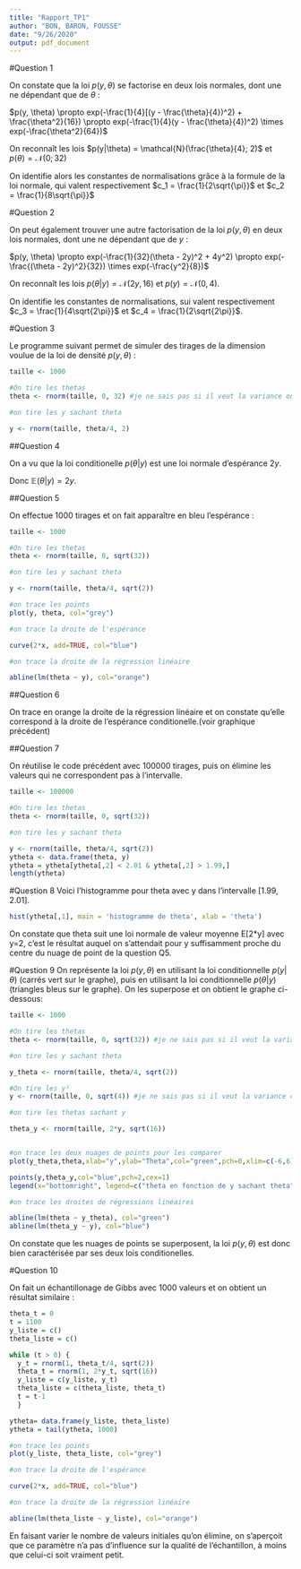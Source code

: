 ```yaml
---
title: "Rapport_TP1"
author: "BON, BARON, FOUSSE"
date: "9/26/2020"
output: pdf_document
---
```


#Question 1

On constate que la loi $p(y, \theta)$ se factorise en deux lois normales, dont une ne dépendant que de $\theta$ :

$p(y, \theta) \propto exp(-\frac{1}{4}[(y - \frac{\theta}{4})^2) + \frac{\theta^2}{16}) \propto exp(-\frac{1}{4}(y - \frac{\theta}{4})^2) \times exp(-\frac{\theta^2}{64})$

On reconnaît les lois $p(y|\theta) = \mathcal{N}(\frac{\theta}{4}; 2)$ et $p(\theta) = \mathcal{N}(0; 32)$

On identifie alors les constantes de normalisations grâce à la formule de la loi normale, qui valent respectivement $c_1 = \frac{1}{2\sqrt{\pi}}$ et $c_2 = \frac{1}{8\sqrt{\pi}}$

#Question 2

On peut également trouver une autre factorisation de la loi $p(y, \theta)$ en deux lois normales, dont une ne dépendant que de $y$ :

$p(y, \theta) \propto exp(-\frac{1}{32}(\theta - 2y)^2 + 4y^2) \propto exp(-\frac{(\theta - 2y)^2}{32}) \times exp(-\frac{y^2}{8})$

On reconnaît les lois $p(\theta|y) = \mathcal{N}(2y, 16)$ et $p(y) = \mathcal{N}(0, 4)$.

On identifie les constantes de normalisations, sui valent respectivement $c_3 = \frac{1}{4\sqrt{2\pi}}$ et $c_4 = \frac{1}{2\sqrt{2\pi}}$.

#Question 3

Le programme suivant permet de simuler des tirages de la dimension voulue de la loi de densité $p(y, \theta)$ :

```R
  
taille <- 1000

#On tire les thetas 
theta <- rnorm(taille, 0, 32) #je ne sais pas si il veut la variance ou l'ecart-type

#on tire les y sachant theta

y <- rnorm(taille, theta/4, 2)

```

##Question 4

On a vu que la loi conditionelle $p(\theta | y)$ est une loi normale d'espérance $2y$.

Donc $\mathbb E(\theta | y) = 2y$.


##Question 5

On effectue 1000 tirages et on fait apparaître en bleu l'espérance :

```R
  
taille <- 1000

#On tire les thetas 
theta <- rnorm(taille, 0, sqrt(32))

#on tire les y sachant theta

y <- rnorm(taille, theta/4, sqrt(2))

#on trace les points
plot(y, theta, col="grey")

#on trace la droite de l'espérance

curve(2*x, add=TRUE, col="blue")

#on trace la droite de la régression linéaire

abline(lm(theta ~ y), col="orange")
```

##Question 6

On trace en orange la droite de la régression linéaire et on constate qu'elle correspond à la droite de l'espérance conditionelle.(voir graphique précédent)

##Question 7 

On réutilise le code précédent avec 100000 tirages, puis on élimine les valeurs qui ne correspondent pas à l'intervalle.


```R
 
taille <- 100000

#On tire les thetas 
theta <- rnorm(taille, 0, sqrt(32))

#on tire les y sachant theta

y <- rnorm(taille, theta/4, sqrt(2))
ytheta <- data.frame(theta, y)
ytheta = ytheta[ytheta[,2] < 2.01 & ytheta[,2] > 1.99,]
length(ytheta)


```

#Question 8
Voici l'histogramme pour theta avec y dans l'intervalle [1.99, 2.01].
```R
hist(ytheta[,1], main = 'histogramme de theta', xlab = 'theta')
```
On constate que theta suit une loi normale de valeur moyenne E[2*y] avec y=2, c'est le résultat auquel on s'attendait pour y suffisamment proche du centre du nuage de point de la question Q5.

#Question 9
On représente la loi $p(y, \theta)$ en utilisant la loi conditionnelle $p(y|\theta)$ (carrés vert sur le graphe), puis en utilisant la loi conditionnelle $p(\theta|y)$ (triangles bleus sur le graphe). On les superpose et on obtient le graphe ci-dessous:
```R
taille <- 1000

#On tire les thetas 
theta <- rnorm(taille, 0, sqrt(32)) #je ne sais pas si il veut la variance ou l'ecart-type

#on tire les y sachant theta

y_theta <- rnorm(taille, theta/4, sqrt(2))

#On tire les y²
y <- rnorm(taille, 0, sqrt(4)) #je ne sais pas si il veut la variance ou l'ecart-type

#on tire les thetas sachant y

theta_y <- rnorm(taille, 2*y, sqrt(16))


#on trace les deux nuages de points pour les comparer
plot(y_theta,theta,xlab="y",ylab="Theta",col="green",pch=0,xlim=c(-6,6),ylim=c(-15,15),cex=1)

points(y,theta_y,col="blue",pch=2,cex=1)
legend(x="bottomright", legend=c("theta en fonction de y sachant theta","theta sachant y en fonction de y"), col=c("green","blue"), pch=c(0,2))

#on trace les droites de régressions linéaires

abline(lm(theta ~ y_theta), col="green")
abline(lm(theta_y ~ y), col="blue")

```
On constate que les nuages de points se superposent, la loi $p(y, \theta)$ est donc bien caractérisée par ses deux lois conditionelles.

#Question 10

On fait un échantillonage de Gibbs avec 1000 valeurs et on obtient un résultat similaire :

```R

theta_t = 0
t = 1100
y_liste = c()
theta_liste = c()

while (t > 0) {
  y_t = rnorm(1, theta_t/4, sqrt(2))
  theta_t = rnorm(1, 2*y_t, sqrt(16))
  y_liste = c(y_liste, y_t)
  theta_liste = c(theta_liste, theta_t)
  t = t-1
  }

ytheta= data.frame(y_liste, theta_liste)
ytheta = tail(ytheta, 1000)

#on trace les points
plot(y_liste, theta_liste, col="grey")

#on trace la droite de l'espérance

curve(2*x, add=TRUE, col="blue")

#on trace la droite de la régression linéaire

abline(lm(theta_liste ~ y_liste), col="orange")
```
En faisant varier le nombre de valeurs initiales qu'on élimine, on s'aperçoit que ce paramètre n'a pas d'influence sur la qualité de l'échantillon, à moins que celui-ci soit vraiment petit.



